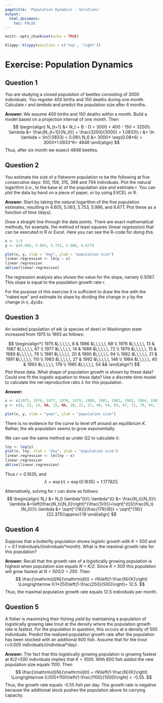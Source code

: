 ```yaml
---
pagetitle: 'Population Dynamics - Solutions'
output: 
  html_document:
    toc: FALSE
---
```


```r
knitr::opts_chunk$set(echo = TRUE)
```

```r
klippy::klippy(position = c('top', 'right'))
```

# Exercise: Population Dynamics {.tabset}

## Question 1
You are studying a closed population of beetles consisting of 3000 individuals. You register 400 births and 150 deaths during one month. Calculate *r* and *lambda* and predict the population size after 6 months.

**Answer:** 
We assume 400 births and 150 deaths within a month. Build a model based on a projection interval of one month. Then
$$
\begin{align}
N_{t+1} &= N_t + B - D = 3000 + 400 - 150 = 3250\\
\lambda &= \frac{N_{t+1}}{N_{t}} = \frac{3250}{3000} = 1.0833\\
r &= \ln \lambda = \ln(1.0833) = 0.08\\
N_6 &= 3000* \exp(0.08*6) = 3000*1.0833^6= 4848
\end{align}
$$
Thus, after six month we expect 4848 beetles.

## Question 2
You estimate the size of a flatworm population to be the following at five consecutive days: 100, 158, 315, 398 and 794 individuals. Plot the natural logarithm (i.e., to the base e) of the population size and estimate *r*. You can plot the data by hand on a piece of paper, or by using EXCEL or R.

**Answer:**
Start by taking the natural logarithm of the five population estimates, resulting in 4.605, 5.063, 5.753, 5.986, and 6.677.
Plot these as a function of time (days).

Draw a straight line through the data points. There are exact mathematical methods, for example, the method of least squares (linear regression) that can be executed in R or Excel. Here you can see the R-code for doing this.

```r
x <- 1:5
y <- c(4.605, 5.063, 5.753, 5.986, 6.677)

plot(x, y, xlab = "day", ylab = "population size")
linear.regression <- lm(y ~ x)
linear.regression
abline(linear.regression)
```

The regression analysis also shows the value for the slope, namely $0.5067$. This slope is equal to the population growth rate $r$.

For the purpose of this exercise it is sufficient to draw the line with the "naked eye" and estimate its slope by dividing the change in $y$ by the change in $x$, $\Delta y/\Delta x$.

## Question 3
An isolated population of elk (a species of deer) in Washington state increased from 1975 to 1993 as follows:

$$
\begin{align*}
    1975 &\,\,\,\,\, 8  & 1986 &\,\,\,\,\, 68 \\
    1976 &\,\,\,\,\, 13 & 1987 &\,\,\,\,\, 67 \\
    1977 &\,\,\,\,\, 14 & 1988 &\,\,\,\,\, 72 \\
    1979 &\,\,\,\,\, 15 & 1989 &\,\,\,\,\, 79 \\
    1981 &\,\,\,\,\, 20 & 1990 &\,\,\,\,\, 94 \\
    1982 &\,\,\,\,\, 21 & 1991 &\,\,\,\,\, 110 \\
    1983 &\,\,\,\,\, 27 & 1992 &\,\,\,\,\, 146 \\
    1984 &\,\,\,\,\, 40 & 1993 &\,\,\,\,\, 179 \\
    1985 &\,\,\,\,\, 54 &&
\end{align*}
$$
Plot these data.
What shape of population growth is shown by these data? Could one fit the logistic equation to these data? Use a discrete-time model to calculate the net reproductive ratio $\lambda$ for this population.

**Answer:**
```r
x <- c(1975, 1976, 1977, 1978, 1979, 1980, 1981, 1982, 1983, 1984, 1985, 1986, 1987, 1988, 1989, 1990, 1991, 1992, 1993)
y <- c(8, 13, 14, NA, 15, NA, 20, 21, 27, 40, 54, 68, 67, 72, 79, 94, 110, 146, 179)

plot(x, y, xlab = "year", ylab = "population size")
```
There is no evidence for the curve to level off around an equilibrium *K*. Rather, the elk population seems to grow exponentially.

We can use the same method as under Q2 to calculate $\lambda$:
```r
lny <- log(y)
plot(x, lny, xlab = "day", ylab = "population size")
linear.regression <- lm(lny ~ x)
linear.regression
abline(linear.regression)
```

Thus $r=0.1635$, and
$$
\lambda=\exp(r)=\exp(0.1635)=1.177625.
$$

Alternatively, solving for *r* can done as follows:
$$
\begin{align}
N_t &= N_0 \lambda^{t}\\
\lambda^{t} &= \frac{N_t}{N_0}\\
\lambda &=\left(\frac{N_t}{N_0}\right)^{\frac{1}{t}}=\sqrt[^{t}]{\frac{N_t}{N_0}}\\
\lambda &= \sqrt[^{18}]{\frac{179}{8}} = \sqrt[^{18}]{22.375}\approx1.19
\end{align}
$$

## Question 4
Suppose that a butterfly population shows logistic growth with *K = 500* and *r = 0.1* individuals/(individuals*month). What is the maximal growth rate for this population?

**Answer:**
Recall that the growth rate of a logistically growing population is highest when population size equals *N = K/2*. Since *K = 500* this population will grow fastest at *N = 500/2 = 250*. Then
$$
\frac{\mathrm{d}N}{\mathrm{d}t} = rN\left(1-\frac{N}{K}\right) \Longrightarrow 0.1*250\left(1-\frac{250}{500}\right)= 12.5.
$$
Thus, the maximal population growth rate equals 12.5 individuals per month.

## Question 5
A fisher is maximizing their fishing yield by maintaining a population of logistically growing lake trout at the density where the population growth rate is fastest. For the population in question, this occurs at a density of 500 individuals. Predict the realized population growth rate after the population has been stocked with an additional 600 fish. Assume that for the trout *r=0.005* individuals/(individual*day).

**Answer:**
The fact that this logistically growing population is growing fastest at *K/2=500* individuals implies that *K = 1000*. With 600 fish added the new population size equals 1100. Then
$$
\frac{\mathrm{d}N}{\mathrm{d}t} = rN\left(1-\frac{N}{K}\right) \Longrightarrow 0.005*1100\left(1-\frac{1100}{1000}\right) = -0.55.
$$
Thus, the growth rate equals -0.55 fish per day.
The growth rate is negative because the additional stock pushes the population above its carrying capacity.
